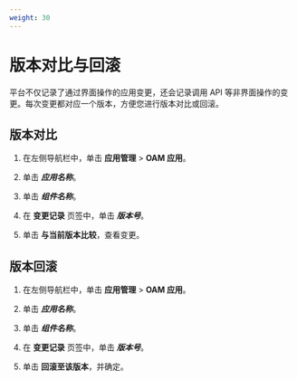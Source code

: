 ```yaml
---
weight: 30
---
```



# 版本对比与回滚


平台不仅记录了通过界面操作的应用变更，还会记录调用 API 等非界面操作的变更。每次变更都对应一个版本，方便您进行版本对比或回滚。



## 版本对比


1. 在左侧导航栏中，单击 **应用管理** > **OAM 应用**。

3. 单击 ***应用名称***。
4. 单击 ***组件名称***。

3. 在 **变更记录** 页签中，单击 ***版本号***。

4. 单击 **与当前版本比较**，查看变更。



## 版本回滚


1. 在左侧导航栏中，单击 **应用管理** > **OAM 应用**。

3. 单击 ***应用名称***。
4. 单击 ***组件名称***。

3. 在 **变更记录** 页签中，单击 ***版本号***。

4. 单击 **回滚至该版本**，并确定。


    

